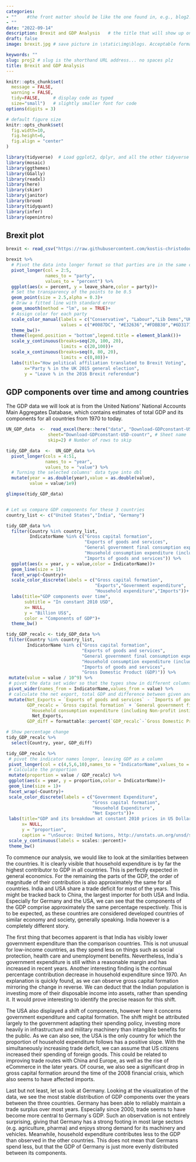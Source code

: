 ```yaml
---
categories:  
- ""    #the front matter should be like the one found in, e.g., blog2.md. It cannot be like the normal Rmd we used
- ""
date: "2022-09-14"
description: Brexit and GDP Analysis   # the title that will show up once someone gets to this page
draft: false
image: brexit.jpg # save picture in \static\img\blogs. Acceptable formats= jpg, jpeg, or png . Your iPhone pics wont work

keywords: ""
slug: proj2 # slug is the shorthand URL address... no spaces plz
title: Brexit and GDP Analysis
---
```


```r
knitr::opts_chunk$set(
  message = FALSE, 
  warning = FALSE, 
  tidy=FALSE,     # display code as typed
  size="small")   # slightly smaller font for code
options(digits = 3)

# default figure size
knitr::opts_chunk$set(
  fig.width=10, 
  fig.height=6,
  fig.align = "center"
)
```

```r
library(tidyverse)  # Load ggplot2, dplyr, and all the other tidyverse packages
library(mosaic)
library(ggthemes)
library(GGally)
library(readxl)
library(here)
library(skimr)
library(janitor)
library(broom)
library(tidyquant)
library(infer)
library(openintro)
```

## Brexit plot

```r
brexit <- read_csv("https://raw.githubusercontent.com/kostis-christodoulou/am01/master/data/brexit_results.csv")
```

```r

brexit %>% 
  # Pivot the data into longer format so that parties are in the same column
  pivot_longer(col = 2:5,
               names_to = "party",
               values_to = "percent") %>% 
  ggplot(aes(x = percent, y = leave_share,color = party))+
  # Set the transparency of the points to be 0.5
  geom_point(size = 2.5,alpha = 0.3)+
  # Draw a fitted line with standard error
  geom_smooth(method = "lm", se = TRUE)+
  # Assign color for each party
  scale_color_manual(labels = c("Conservative", "Labour","Lib Dems","UKIP"),
                     values = c("#0087DC", "#E32636","#FDBB30","#6D3177")) +
  theme_bw()+
  theme(legend.position = "bottom",legend.title = element_blank())+
  scale_y_continuous(breaks=seq(20, 100, 20),
                     limits = c(20,100))+
  scale_x_continuous(breaks=seq(0, 80, 20),
                     limits = c(0,80))+
  labs(title="How political affiliation translated to Brexit Voting",
       x="Party % in the UK 2015 general election",
       y = "Leave % in the 2016 Brexit referendum")

```

## GDP components over time and among countries

The GDP data we will look at is from the United Nations' National Accounts Main Aggregates Database, which contains estimates of total GDP and its components for all countries from 1970 to today.

```r

UN_GDP_data  <-  read_excel(here::here("data", "Download-GDPconstant-USD-countries.xls"), # Excel filename
                sheet="Download-GDPconstant-USD-countr", # Sheet name
                skip=2) # Number of rows to skip

```


```r

tidy_GDP_data  <-  UN_GDP_data %>%
  pivot_longer(cols = 4:51,
               names_to = "year",
               values_to = "value") %>% 
  # Turning the selected columns' data type into dbl
  mutate(year = as.double(year),value = as.double(value),
         value = value/1e9)

glimpse(tidy_GDP_data)


# Let us compare GDP components for these 3 countries
country_list <- c("United States","India", "Germany")

```

```r

tidy_GDP_data %>% 
  filter(Country %in% country_list,
         IndicatorName %in% c("Gross capital formation",
                              "Exports of goods and services",
                              "General government final consumption expenditure",
                              "Household consumption expenditure (including Non-profit institutions serving households)",
                              "Imports of goods and services")) %>% 
  ggplot(aes(x = year, y = value,color = IndicatorName))+
  geom_line(size = 1)+
  facet_wrap(~Country)+
  scale_color_discrete(labels = c("Gross capital formation", 
                                  "Exports","Government expenditure",
                                  "Household expenditure","Imports"))+
  labs(title="GDP components over time",
       subtitle = "In constant 2010 USD",
       x= NULL,
       y = "Billion US$",
       color = "Components of GDP")+
  theme_bw()

```


```r

tidy_GDP_recalc <- tidy_GDP_data %>% 
 filter(Country %in% country_list,
        IndicatorName %in% c("Gross capital formation",
                             "Exports of goods and services",
                             "General government final consumption expenditure",
                             "Household consumption expenditure (including Non-profit institutions serving households)",
                             "Imports of goods and services",
                             "Gross Domestic Product (GDP)")) %>% 
 mutate(value = value / 10^9) %>% 
 # pivot the data set wider so that the types show in different columns
 pivot_wider(names_from = IndicatorName,values_from = value) %>% 
 # calculate the net export, total GDP and difference between given and calculated GDP
 mutate(Net_Exports = `Exports of goods and services` - `Imports of goods and services`,
        GDP_recalc = `Gross capital formation` + `General government final consumption expenditure`+
         `Household consumption expenditure (including Non-profit institutions serving households)`+
          Net_Exports,
        GDP_diff = formattable::percent(`GDP_recalc`-`Gross Domestic Product (GDP)`)/`GDP_recalc`)

# Show percentage change
tidy_GDP_recalc %>% 
  select(Country, year, GDP_diff)

tidy_GDP_recalc %>% 
 # pivot the indicator names longer, leaving GDP as a column
 pivot_longer(col = c(4,5,6,10),names_to = "IndicatorName",values_to = "value") %>% 
 # Calculate the proportion
 mutate(proportion = value / GDP_recalc) %>% 
 ggplot(aes(x = year, y = proportion,color = IndicatorName))+
 geom_line(size = 1)+
 facet_wrap(~Country)+
 scale_color_discrete(labels = c("Government Expenditure",
                                 "Gross capital formation",
                                 "Household Expenditure",
                                 "Net Exports"))+
 labs(title="GDP and its breakdown at constant 2010 prices in US Dollars",
      x= NULL,
      y = "proportion",
      caption = "\nSource: United Nations, http://unstats.un.org/unsd/snaama/Downloads",color = NULL)+
 scale_y_continuous(labels = scales::percent)+
 theme_bw()

```

To commence our analysis, we would like to look at the similarities between the countries. It is clearly visible that household expenditure is by far the highest contributor to GDP in all countries. This is perfectly expected in general economics. For the remaining the parts of the GDP, the order of magnitude of their contribution is also approximately the same for all countries. India and USA share a trade deficit for most of the years. This might be tracked back to China, the largest importer for both USA and India. Especially for Germany and the USA, we can see that the components of the GDP comprise approximately the same percentage respectively. This is to be expected, as these countries are considered developed countries of similar economy and society, generally speaking. India however is a completely different story. 

The first thing that becomes apparent is that India has visibly lower government expenditure than the comparison countries. This is not unusual for low-income countries, as they spend less on things such as social protection, health care and unemployment benefits. Nevertheless, India´s government expenditure is still within a reasonable margin and has increased in recent years. Another interesting finding is the continual percentage contribution decrease in household expenditure since 1970. An explanation is quickly found, as we can observe gross capital formation mirroring the change in reverse. We can deduct that the Indian population is investing more of their disposable income into assets, rather than spending it. It would prove interesting to identify the precise reason for this shift.

The USA also displayed a shift of components, however here it concerns government expenditure and capital formation. The shift might be attributed largely to the government adapting their spending policy, investing more heavily in infrastructure and military machinery than intangible benefits for the public. As we can also see, the USA is the only country for which the proportion of household expenditure follows has a positive slope. With the simultaneously increasing trade deficit, we can assume that US citizens increased their spending of foreign goods. This could be related to improving trade routes with China and Europe, as well as the rise of eCommerce in the later years. Of course, we also see a significant drop in gross capital formation around the time of the 2008 financial crisis, which also seems to have affected imports.

Last but not least, let us look at Germany. Looking at the visualization of the data, we see the most stable distribution of GDP components over the years between the three countries. Germany has been able to reliably maintain a trade surplus over most years. Especially since 2000, trade seems to have become more central to Germany´s GDP. Such an observation is not entirely surprising, giving that Germany has a strong footing in most large sectors (e.g. agriculture, pharma) and enjoys strong demand for its machinery and vehicles. Meanwhile, household expenditure contributes less to the GDP than observed in the other countries. This does not mean that Germans spend less, but that the GDP of Germany is just more evenly distributed between its components.
